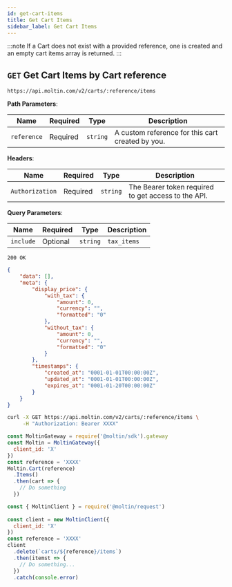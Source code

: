 ```yaml
---
id: get-cart-items
title: Get Cart Items
sidebar_label: Get Cart Items
---
```


:::note
If a Cart does not exist with a provided reference, one is created and an empty cart items array is returned.
:::

## `GET` Get Cart Items by Cart reference

```http
https://api.moltin.com/v2/carts/:reference/items
```

<!--DOCUSAURUS_CODE_TABS-->

<!-- Request -->

**Path Parameters**:

| Name | Required | Type | Description |
| --- | --- | --- | --- |
| `reference` | Required | `string` | A custom reference for this cart created by you. |

**Headers**:

| Name | Required | Type | Description |
| --- | --- | --- | --- |
| `Authorization` | Required | `string` | The Bearer token required to get access to the API. |

**Query Parameters**:

| Name | Required | Type | Description |
| --- | --- | --- | --- |
| `include` | Optional | `string` | `tax_items` |


<!-- Response -->

`200 OK`


```json
{
    "data": [],
    "meta": {
        "display_price": {
            "with_tax": {
                "amount": 0,
                "currency": "",
                "formatted": "0"
            },
            "without_tax": {
                "amount": 0,
                "currency": "",
                "formatted": "0"
            }
        },
        "timestamps": {
            "created_at": "0001-01-01T00:00:00Z",
            "updated_at": "0001-01-01T00:00:00Z",
            "expires_at": "0001-01-20T00:00:00Z"
        }
    }
}

```

<!--END_DOCUSAURUS_CODE_TABS-->

<!--DOCUSAURUS_CODE_TABS-->

<!--cURL-->

```bash
curl -X GET https://api.moltin.com/v2/carts/:reference/items \
     -H "Authorization: Bearer XXXX"
```

<!--JavaScript SDK-->

```javascript
const MoltinGateway = require('@moltin/sdk').gateway
const Moltin = MoltinGateway({
  client_id: 'X'
})
const reference = 'XXXX'
Moltin.Cart(reference)
  .Items()
  .then(cart => {
    // Do something
  })
```

<!--Node.js SDK-->

```javascript
const { MoltinClient } = require('@moltin/request')
​
const client = new MoltinClient({
  client_id: 'X'
})
const reference = 'XXXX'
client
  .delete(`carts/${reference}/items`)
  .then(itemst => {
    // Do something...
  })
  .catch(console.error)
```

<!--END_DOCUSAURUS_CODE_TABS-->
